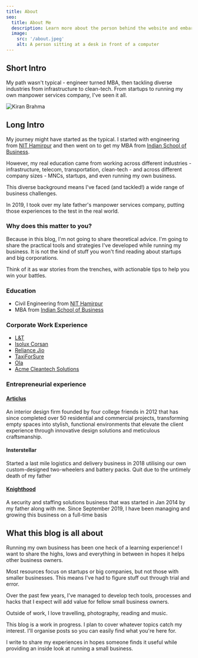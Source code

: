 ```yaml
---
title: About
seo:
  title: About Me
  description: Learn more about the person behind the website and embark on a journey of inspiration and shared experiences.
  image:
    src: '/about.jpeg'
    alt: A person sitting at a desk in front of a computer
---
```


## Short Intro

My path wasn't typical - engineer turned MBA, then tackling diverse industries from infrastructure to clean-tech. From startups to running my own manpower services company, I've seen it all.

![Kiran Brahma](https://res.cloudinary.com/dzmnxs9lz/image/upload/v1712069838/blog/Profile_1200x800_aj58l2.webp)

## Long Intro

My journey might have started as the typical. I started with engineering from [NIT Hamirpur](https://nith.ac.in) and then went on to get my MBA from [Indian School of Business](https://isb.edu).

However, my real education came from working across different industries - infrastructure, telecom, transportation, clean-tech - and across different company sizes - MNCs, startups, and even running my own business.

This diverse background means I've faced (and tackled!) a wide range of business challenges.

In 2019, I took over my late father's manpower services company, putting those experiences to the test in the real world.

### Why does this matter to you?

Because in this blog, I'm not going to share theoretical advice. I'm going to share the practical tools and strategies I've developed while running my business. It is not the kind of stuff you won't find reading about startups and big corporations.

Think of it as war stories from the trenches, with actionable tips to help you win your battles.

### Education

- Civil Engineering from [NIT Hamirpur](https://nith.ac.in/)
- MBA from [Indian School of Business](https://isb.edu)

### Corporate Work Experience

- [L&T](https://www.lntecc.com)
- [Isolux Corsan](http://www.isoluxcorsan.com/en/)
- [Reliance Jio](https://www.jio.com/)
- [TaxiForSure](https://www.crunchbase.com/organization/taxiforsure-com)
- [Ola](https://www.olacabs.com/)
- [Acme Cleantech Solutions](https://acmecleantech.in/index)

### Entrepreneurial experience

#### [Articlus](https://www.facebook.com/articulusproperty/)

An interior design firm founded by four college friends in 2012 that has since completed over 50 residential and commercial projects, transforming empty spaces into stylish, functional environments that elevate the client experience through innovative design solutions and meticulous craftsmanship.

#### Insterstellar

Started a last mile logistics and delivery business in 2018 utilising our own custom-designed two-wheelers and battery packs. Quit due to the untimely death of my father

#### [Knighthood](https://knighthood.co)

A security and staffing solutions business that was started in Jan 2014 by my father along with me. Since September 2019, I have been managing and growing this business on a full-time basis

## What this blog is all about

Running my own business has been one heck of a learning experience! I want to share the highs, lows and everything in between in hopes it helps other business owners.

Most resources focus on startups or big companies, but not those with smaller businesses. This means I've had to figure stuff out through trial and error.

Over the past few years, I've managed to develop tech tools, processes and hacks that I expect will add value for fellow small business owners.

Outside of work, I love travelling, photography, reading and music.

This blog is a work in progress. I plan to cover whatever topics catch my interest. I'll organise posts so you can easily find what you're here for.

I write to share my experiences in hopes someone finds it useful while providing an inside look at running a small business.
